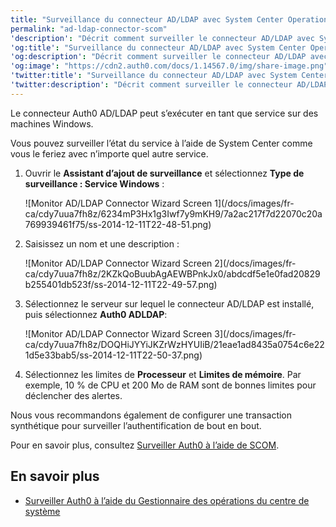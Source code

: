 ---
title: "Surveillance du connecteur AD/LDAP avec System Center Operations Manager"
permalink: "ad-ldap-connector-scom"
'description': "Décrit comment surveiller le connecteur AD/LDAP avec System Center Operations Manager (SCOM)."
'og:title': "Surveillance du connecteur AD/LDAP avec System Center Operations Manager"
'og:description': "Décrit comment surveiller le connecteur AD/LDAP avec System Center Operations Manager (SCOM)."
'og:image': "https://cdn2.auth0.com/docs/1.14567.0/img/share-image.png"
'twitter:title': "Surveillance du connecteur AD/LDAP avec System Center Operations Manager"
'twitter:description': "Décrit comment surveiller le connecteur AD/LDAP avec System Center Operations Manager (SCOM)."
---

Le connecteur Auth0 AD/LDAP peut s’exécuter en tant que service sur des machines Windows.

Vous pouvez surveiller l’état du service à l’aide de System Center comme vous le feriez avec n’importe quel autre service.

1. Ouvrir le **Assistant d’ajout de surveillance** et sélectionnez **Type de surveillance : Service Windows** :

   <Frame>![Monitor AD/LDAP Connector Wizard Screen 1](/docs/images/fr-ca/cdy7uua7fh8z/6234mP3Hx1g3Iwf7y9mKH9/7a2ac217f7d22070c20a769939461f75/ss-2014-12-11T22-48-51.png)</Frame>

2. Saisissez un nom et une description :

   <Frame>![Monitor AD/LDAP Connector Wizard Screen 2](/docs/images/fr-ca/cdy7uua7fh8z/2KZkQoBuubAgAEWBPnkJx0/abdcdf5e1e0fad20829b255401db523f/ss-2014-12-11T22-49-57.png)</Frame>

3. Sélectionnez le serveur sur lequel le connecteur AD/LDAP est installé, puis sélectionnez **Auth0 ADLDAP**:

   <Frame>![Monitor AD/LDAP Connector Wizard Screen 3](/docs/images/fr-ca/cdy7uua7fh8z/DOQHiJYYiJKZrWzHYUIiB/21eae1ad8435a0754c6e221d5e33bab5/ss-2014-12-11T22-50-37.png)</Frame>

4. Sélectionnez les limites de **Processeur** et **Limites de mémoire**. Par exemple, 10 % de CPU et 200 Mo de RAM sont de bonnes limites pour déclencher des alertes.

Nous vous recommandons également de configurer une transaction synthétique pour surveiller l’authentification de bout en bout.

Pour en savoir plus, consultez [Surveiller Auth0 à l’aide de SCOM](/docs/docs/fr-ca/deploy-monitor/monitor/monitor-using-scom).

## En savoir plus

* [Surveiller Auth0 à l’aide du Gestionnaire des opérations du centre de système](/docs/docs/fr-ca/deploy-monitor/monitor/monitor-using-scom)